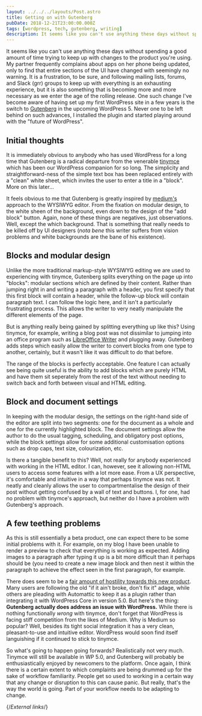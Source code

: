```yaml
---
layout: ../../../layouts/Post.astro
title: Getting on with Gutenberg
pubDate: 2018-12-21T23:00:00.000Z
tags: [wordpress, tech, gutenberg, writing]
description: It seems like you can't use anything these days without spending a good amount of time trying to keep up with changes to the product you're using. My partner frequently complains about apps on her phone being updated, only to find that entire sections of the UI have changed with seemingly no warning.
---
```


It seems like you can't use anything these days without spending a good amount of time trying to keep up with changes to the product you're using. My partner frequently complains about apps on her phone being updated, only to find that entire sections of the UI have changed with seemingly no warning. It is a frustration, to be sure, and following mailing lists, forums, and Slack (grr) groups to keep up with everything is an exhausting experience, but it is also something that is becoming more and more necessary as we enter the age of the rolling release. One such change I've become aware of having set up my first WordPress site in a few years is the switch to [Gutenberg][gutenberg] in the upcoming WordPress 5. Never one to be left behind on such advances, I installed the plugin and started playing around with the "future of WordPress".

## Initial thoughts

It is immediately obvious to anybody who has used WordPress for a long time that Gutenberg is a radical departure from the venerable [tinymce][tinymce] which has been our WordPress companion for so long. The simplicity and straightforward-ness of the simple text box has been replaced entirely with a "clean" white sheet, which invites the user to enter a title in a "block". More on this later…

It feels obvious to me that Gutenberg is greatly inspired by [medium's][medium] approach to the WYSIWYG editor. From the fixation on modular design, to the white sheen of the background, even down to the design of the "add block" button. Again, none of these things are negatives, just observations. Well, except the which background. That is something that really needs to be killed off by UI designers (_nota bene_ this writer suffers from vision problems and white backgrounds are the bane of his existence).

## Blocks and modular design

Unlike the more traditional markup-style WYSIWYG editing we are used to experiencing with tinymce, Gutenberg splits everything on the page up into "blocks": modular sections which are defined by their content. Rather than jumping right in and writing a paragraph with a header, you first specify that this first block will contain a header, while the follow-up block will contain paragraph text. I can follow the logic here, and it isn't a particularly frustrating process. This allows the writer to very neatly manipulate the different elements of the page.

But is anything really being gained by splitting everything up like this? Using tinymce, for example, writing a blog post was not dissimilar to jumping into an office program such as [LibreOffice Writer][libreoffice] and plugging away. Gutenberg adds steps which easily allow the writer to convert blocks from one type to another, certainly, but it wasn't like it was difficult to do that before.

The range of the blocks is perfectly acceptable. One feature I can actually see being quite useful is the ability to add blocks which are purely HTML and have them sit seperately from the rest of the text without needing to switch back and forth between visual and HTML editing.

## Block and document settings

In keeping with the modular design, the settings on the right-hand side of the editor are split into two segments: one for the document as a whole and one for the currently highlighted block. The document settings allow the author to do the usual tagging, scheduling, and obligatory post options, while the block settings allow for some additional customisation options such as drop caps, text size, colourization, etc.

Is there a tangible benefit to this? Well, not really for anybody experienced with working in the HTML editor. I can, however, see it allowing non-HTML users to access some features with a lot more ease. From a UX perspective, it's comfortable and intuitive in a way that perhaps tinymce was not. It neatly and cleanly allows the user to compartmentalise the design of their post without getting confused by a wall of text and buttons. I, for one, had no problem with tinymce's approach, but neither do I have a problem with Gutenberg's approach.

## A few teething problems

As this is still essentially a beta product, one can expect there to be some initial problems with it. For example, on my blog I have been unable to render a preview to check that everything is working as expected. Adding images to a paragraph after typing it up is a bit more difficult than it perhaps should be (you need to create a new image block and then nest it within the paragraph to achieve the effect seen in the first paragraph, for example.

There does seem to be a [fair amount of hostility towards this new product][gutenberg-reviews]. Many users are following the old "if it ain't broke, don't fix it" adage, while others are pleading with Automattic to keep it as a plugin rather than integrating it with WordPress Core in version 5.0. But here's the thing: **Gutenberg actually does address an issue with WordPress.** While there is nothing functionally _wrong_ with tinymce, don't forget that WordPress is facing stiff competition from the likes of Medium. Why is Medium so popular? Well, besides its tight social integration it has a very clean, pleasant-to-use and intuitive editor. WordPress would soon find itself languishing if it continued to stick to tinymce.

So what's going to happen going forwards? Realistically not very much. Tinymce will still be available in WP 5.0, and Gutenberg will probably be enthusiastically enjoyed by newcomers to the platform. Once again, I think there is a certain extent to which complaints are being drummed up for the sake of workflow familiarity. People get so used to working in a certain way that any change or disruption to this can cause panic. But really, that's the way the world is going. Part of your workflow needs to be adapting to change.

{/*External links*/}

[gutenberg]: https://wordpress.org/gutenberg/
[gutenberg-reviews]: https://wordpress.org/support/plugin/gutenberg/reviews/
[libreoffice]: https://libreoffice.org
[medium]: https://medium.com
[tinymce]: https://www.tinymce.com/
